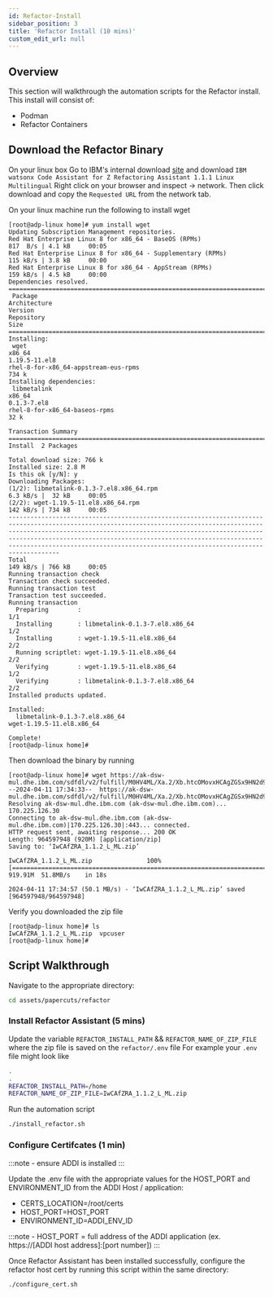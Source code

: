 ```yaml
---
id: Refactor-Install
sidebar_position: 3
title: 'Refactor Install (10 mins)'
custom_edit_url: null
---
```


## Overview
<div style={{ borderBottom: '1px solid #000', marginTop: '20px', marginBottom: '20px' }}></div>

This section will walkthrough the automation scripts for the Refactor install. This install will consist of:
- Podman
- Refactor Containers

## Download the Refactor Binary
On your linux box
Go to IBM's internal download [site](https://w3south-limited-use.cpc.ibm.com/software/xl/download/ticket.wss) and download `IBM watsonx Code Assistant for Z Refactoring Assistant 1.1.1 Linux Multilingual`
Right click on your browser and inspect -> network. Then click download and copy the `Requested URL` from the network tab.

On your linux machine run the following to install wget
```
[root@adp-linux home]# yum install wget
Updating Subscription Management repositories.
Red Hat Enterprise Linux 8 for x86_64 - BaseOS (RPMs)                                                                                                                                                                                                                                                                                       817  B/s | 4.1 kB     00:05
Red Hat Enterprise Linux 8 for x86_64 - Supplementary (RPMs)                                                                                                                                                                                                                                                                                115 kB/s | 3.8 kB     00:00
Red Hat Enterprise Linux 8 for x86_64 - AppStream (RPMs)                                                                                                                                                                                                                                                                                    159 kB/s | 4.5 kB     00:00
Dependencies resolved.
============================================================================================================================================================================================================================================================================================================================================================================
 Package                                                                            Architecture                                                                  Version                                                                                 Repository                                                                                                   Size
============================================================================================================================================================================================================================================================================================================================================================================
Installing:
 wget                                                                               x86_64                                                                        1.19.5-11.el8                                                                           rhel-8-for-x86_64-appstream-eus-rpms                                                                        734 k
Installing dependencies:
 libmetalink                                                                        x86_64                                                                        0.1.3-7.el8                                                                             rhel-8-for-x86_64-baseos-rpms                                                                                32 k

Transaction Summary
============================================================================================================================================================================================================================================================================================================================================================================
Install  2 Packages

Total download size: 766 k
Installed size: 2.8 M
Is this ok [y/N]: y
Downloading Packages:
(1/2): libmetalink-0.1.3-7.el8.x86_64.rpm                                                                                                                                                                                                                                                                                                   6.3 kB/s |  32 kB     00:05
(2/2): wget-1.19.5-11.el8.x86_64.rpm                                                                                                                                                                                                                                                                                                        142 kB/s | 734 kB     00:05
----------------------------------------------------------------------------------------------------------------------------------------------------------------------------------------------------------------------------------------------------------------------------------------------------------------------------------------------------------------------------
Total                                                                                                                                                                                                                                                                                                                                       149 kB/s | 766 kB     00:05
Running transaction check
Transaction check succeeded.
Running transaction test
Transaction test succeeded.
Running transaction
  Preparing        :                                                                                                                                                                                                                                                                                                                                                    1/1
  Installing       : libmetalink-0.1.3-7.el8.x86_64                                                                                                                                                                                                                                                                                                                     1/2
  Installing       : wget-1.19.5-11.el8.x86_64                                                                                                                                                                                                                                                                                                                          2/2
  Running scriptlet: wget-1.19.5-11.el8.x86_64                                                                                                                                                                                                                                                                                                                          2/2
  Verifying        : wget-1.19.5-11.el8.x86_64                                                                                                                                                                                                                                                                                                                          1/2
  Verifying        : libmetalink-0.1.3-7.el8.x86_64                                                                                                                                                                                                                                                                                                                     2/2
Installed products updated.

Installed:
  libmetalink-0.1.3-7.el8.x86_64                                                wget-1.19.5-11.el8.x86_64

Complete!
[root@adp-linux home]#
```

Then download the binary by running

```
[root@adp-linux home]# wget https://ak-dsw-mul.dhe.ibm.com/sdfdl/v2/fulfill/M0HV4ML/Xa.2/Xb.htcOMovxHCAgZGSx9HN2d9ToNzH5Bw37/Xc.M0HV4ML/IwCAfZRA_1.1.2_L_ML.zip/Xd./Xf.lPr.A6VR/Xg.12776632/Xi./XY.knac/XZ.iwzQoMk3hbdbv7KOxMrMlBgY0ZRud6M0/IwCAfZRA_1.1.2_L_ML.zip
--2024-04-11 17:34:33--  https://ak-dsw-mul.dhe.ibm.com/sdfdl/v2/fulfill/M0HV4ML/Xa.2/Xb.htcOMovxHCAgZGSx9HN2d9ToNzH5Bw37/Xc.M0HV4ML/IwCAfZRA_1.1.2_L_ML.zip/Xd./Xf.lPr.A6VR/Xg.12776632/Xi./XY.knac/XZ.iwzQoMk3hbdbv7KOxMrMlBgY0ZRud6M0/IwCAfZRA_1.1.2_L_ML.zip
Resolving ak-dsw-mul.dhe.ibm.com (ak-dsw-mul.dhe.ibm.com)... 170.225.126.30
Connecting to ak-dsw-mul.dhe.ibm.com (ak-dsw-mul.dhe.ibm.com)|170.225.126.30|:443... connected.
HTTP request sent, awaiting response... 200 OK
Length: 964597948 (920M) [application/zip]
Saving to: ‘IwCAfZRA_1.1.2_L_ML.zip’

IwCAfZRA_1.1.2_L_ML.zip               100%[=========================================================================>] 919.91M  51.8MB/s    in 18s

2024-04-11 17:34:57 (50.1 MB/s) - ‘IwCAfZRA_1.1.2_L_ML.zip’ saved [964597948/964597948]
```

Verify you downloaded the zip file

```
[root@adp-linux home]# ls
IwCAfZRA_1.1.2_L_ML.zip  vpcuser
[root@adp-linux home]#
```

## Script Walkthrough
<div style={{ borderBottom: '1px solid #000', marginTop: '20px', marginBottom: '20px' }}></div>

Navigate to the appropriate directory:
```sh
cd assets/papercuts/refactor
```

### Install Refactor Assistant (5 mins)
Update the variable `REFACTOR_INSTALL_PATH` && `REFACTOR_NAME_OF_ZIP_FILE` where the zip file is saved on the `refactor/.env` file
For example your `.env` file might look like

```bash
.
.
REFACTOR_INSTALL_PATH=/home
REFACTOR_NAME_OF_ZIP_FILE=IwCAfZRA_1.1.2_L_ML.zip
````

Run the automation script
```sh
./install_refactor.sh
```

### Configure Certifcates (1 min)

:::note
    - ensure ADDI is installed
:::

Update the .env file with the appropriate values for the HOST_PORT and ENVIRONMENT_ID from the ADDI Host / application:
- CERTS_LOCATION=/root/certs
- HOST_PORT=HOST_PORT
- ENVIRONMENT_ID=ADDI_ENV_ID

:::note
    - HOST_PORT = full address of the ADDI application (ex. https://[ADDI host address]:[port number])
:::

Once Refactor Assistant has been installed successfully, configure the refactor host cert by running this script within the same directory:
```sh
./configure_cert.sh
```